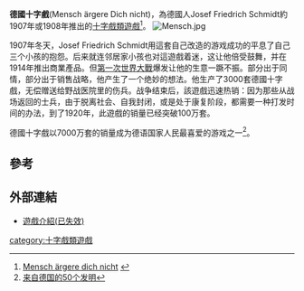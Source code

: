 '''德國十字戲'''(Mensch ärgere Dich nicht)，為德國人Josef Friedrich Schmidt約1907年或1908年推出的[[十字戲類遊戲|十字戲類遊戲]]<ref>[http://www.museen.nuernberg.de/download/download_spielzeugmuseum/spm_presse04_maedn.pdf Mensch ärgere dich nicht] {{webarchive|url=https://web.archive.org/web/20110516082017/http://www.museen.nuernberg.de/download/download_spielzeugmuseum/spm_presse04_maedn.pdf |date=2011-05-16 }}</ref>。
[[Image:Mensch.jpg|thumb]]

1907年冬天，Josef Friedrich Schmidt用這套自己改造的游戏成功的平息了自己三个小孩的抱怨。后来就连邻居家小孩也对這遊戲着迷，这让他倍受鼓舞，并在1914年推出商業產品。但[[第一次世界大戰|第一次世界大戰]]爆发让他的生意一蹶不振。部分出于同情，部分出于销售战略，他产生了一个绝妙的想法。他生产了3000套德國十字戲，无偿赠送给野战医院里的伤兵。战争结束后，該遊戲迅速热销：因为那些从战场返回的士兵，由于脱离社会、自我封闭，或是处于康复阶段，都需要一种打发时间的办法，到了1920年，此遊戲的销量已经突破100万套。

德國十字戲以7000万套的销量成为德语国家人民最喜爱的游戏之一<ref>[http://www.deguoyinxiang.com/web/c_000000010002/d_0256.htm 来自德国的50个发明 ]{{Dead link|date=2020年2月 |bot=InternetArchiveBot |fix-attempted=yes }}</ref>。

==參考==
{{reflist}}

==外部連結==
*[http://tw.myblog.yahoo.com/cathy-tcc/article?mid=208&next=203&l=f&fid=22 遊戲介紹(已失效)]{{dead link|date=2018年2月 |bot=InternetArchiveBot |fix-attempted=yes }}


[[category:十字戲類遊戲|category:十字戲類遊戲]]